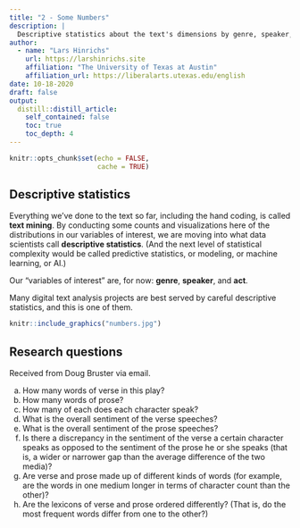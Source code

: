 ```yaml
---
title: "2 - Some Numbers"
description: |
  Descriptive statistics about the text's dimensions by genre, speaker, and act.
author:
  - name: "Lars Hinrichs"
    url: https://larshinrichs.site
    affiliation: "The University of Texas at Austin"
    affiliation_url: https://liberalarts.utexas.edu/english
date: 10-18-2020
draft: false
output:
  distill::distill_article:
    self_contained: false
    toc: true
    toc_depth: 4
---
```


```r
knitr::opts_chunk$set(echo = FALSE,
                      cache = TRUE)
```

## Descriptive statistics

Everything we've done to the text so far, including the hand coding, is called **text mining**. By conducting some counts and visualizations here of the distributions in our variables of interest, we are moving into what data scientists call **descriptive statistics**. (And the next level of statistical complexity would be called predictive statistics, or modeling, or machine learning, or AI.)

<aside>Our "variables of interest" are, for now: **genre**, **speaker**, and **act**.</aside>

Many digital text analysis projects are best served by careful descriptive statistics, and this is one of them.

```r
knitr::include_graphics("numbers.jpg")
```


## Research questions

Received from Doug Bruster via email. 

a) How many words of verse in this play?
b) How many words of prose?
c) How many of each does each character speak?
d) What is the overall sentiment of the verse speeches?
e) What is the overall sentiment of the prose speeches?
f) Is there a discrepancy in the sentiment of the verse a certain character speaks as opposed to the sentiment of the prose he or she speaks (that is, a wider or narrower gap than the average difference of the two media)?
g) Are verse and prose made up of different kinds of words (for example, are the words in one medium longer in terms of character count than the other)?
h) Are the lexicons of verse and prose ordered differently? (That is, do the most frequent words differ from one to the other?)

